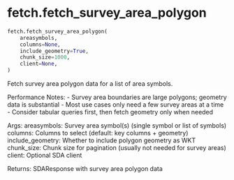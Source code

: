 # fetch.fetch_survey_area_polygon { #soildb.fetch.fetch_survey_area_polygon }

```python
fetch.fetch_survey_area_polygon(
    areasymbols,
    columns=None,
    include_geometry=True,
    chunk_size=1000,
    client=None,
)
```

Fetch survey area polygon data for a list of area symbols.

Performance Notes:
- Survey area boundaries are large polygons; geometry data is substantial
- Most use cases only need a few survey areas at a time
- Consider tabular queries first, then fetch geometry only when needed

Args:
    areasymbols: Survey area symbol(s) (single symbol or list of symbols)
    columns: Columns to select (default: key columns + geometry)
    include_geometry: Whether to include polygon geometry as WKT
    chunk_size: Chunk size for pagination (usually not needed for survey areas)
    client: Optional SDA client

Returns:
    SDAResponse with survey area polygon data